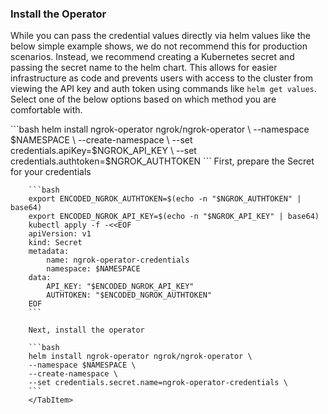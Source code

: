 
### Install the Operator

While you can pass the credential values directly via helm values like the below simple example shows, we do not recommend this for production scenarios.
Instead, we recommend creating a Kubernetes secret and passing the secret name to the helm chart.
This allows for easier infrastructure as code and prevents users with access to the cluster from viewing the API key and auth token using commands like `helm get values`.
Select one of the below options based on which method you are comfortable with.

<Tabs groupId="k8s" queryString="k8s-install">
	<TabItem value="simple" label="Simple Method" default>
		```bash
		helm install ngrok-operator ngrok/ngrok-operator \
		--namespace $NAMESPACE \
		--create-namespace \
		--set credentials.apiKey=$NGROK_API_KEY \
		--set credentials.authtoken=$NGROK_AUTHTOKEN
		```
	</TabItem>
	<TabItem value="secure" label="More Secure Method">
		First, prepare the Secret for your credentials

    	```bash
    	export ENCODED_NGROK_AUTHTOKEN=$(echo -n "$NGROK_AUTHTOKEN" | base64)
    	export ENCODED_NGROK_API_KEY=$(echo -n "$NGROK_API_KEY" | base64)
    	kubectl apply -f -<<EOF
    	apiVersion: v1
    	kind: Secret
    	metadata:
    		name: ngrok-operator-credentials
    		namespace: $NAMESPACE
    	data:
    		API_KEY: "$ENCODED_NGROK_API_KEY"
    		AUTHTOKEN: "$ENCODED_NGROK_AUTHTOKEN"
    	EOF
    	```

    	Next, install the operator

    	```bash
    	helm install ngrok-operator ngrok/ngrok-operator \
    	--namespace $NAMESPACE \
    	--create-namespace \
    	--set credentials.secret.name=ngrok-operator-credentials \
    	```
    	</TabItem>

</Tabs>
